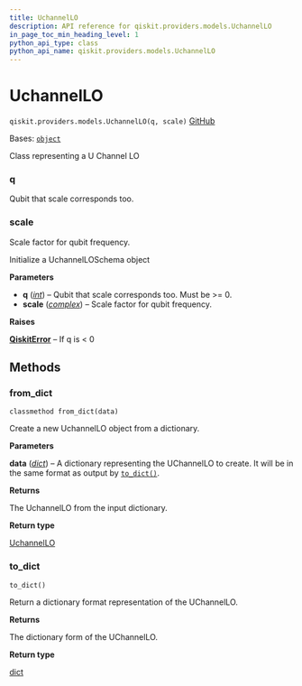 ```yaml
---
title: UchannelLO
description: API reference for qiskit.providers.models.UchannelLO
in_page_toc_min_heading_level: 1
python_api_type: class
python_api_name: qiskit.providers.models.UchannelLO
---
```


# UchannelLO

<span id="qiskit.providers.models.UchannelLO" />

`qiskit.providers.models.UchannelLO(q, scale)` [GitHub](https://github.com/qiskit/qiskit/tree/stable/0.46/qiskit/providers/models/backendconfiguration.py "view source code")

Bases: [`object`](https://docs.python.org/3/library/functions.html#object "(in Python v3.12)")

Class representing a U Channel LO

<span id="qiskit.providers.models.UchannelLO.q" />

### q

Qubit that scale corresponds too.

<span id="qiskit.providers.models.UchannelLO.scale" />

### scale

Scale factor for qubit frequency.

Initialize a UchannelLOSchema object

**Parameters**

*   **q** ([*int*](https://docs.python.org/3/library/functions.html#int "(in Python v3.12)")) – Qubit that scale corresponds too. Must be >= 0.
*   **scale** ([*complex*](https://docs.python.org/3/library/functions.html#complex "(in Python v3.12)")) – Scale factor for qubit frequency.

**Raises**

[**QiskitError**](exceptions#qiskit.exceptions.QiskitError "qiskit.exceptions.QiskitError") – If q is \< 0

## Methods

### from\_dict

<span id="qiskit.providers.models.UchannelLO.from_dict" />

`classmethod from_dict(data)`

Create a new UchannelLO object from a dictionary.

**Parameters**

**data** ([*dict*](https://docs.python.org/3/library/stdtypes.html#dict "(in Python v3.12)")) – A dictionary representing the UChannelLO to create. It will be in the same format as output by [`to_dict()`](#qiskit.providers.models.UchannelLO.to_dict "qiskit.providers.models.UchannelLO.to_dict").

**Returns**

The UchannelLO from the input dictionary.

**Return type**

[UchannelLO](#qiskit.providers.models.UchannelLO "qiskit.providers.models.UchannelLO")

### to\_dict

<span id="qiskit.providers.models.UchannelLO.to_dict" />

`to_dict()`

Return a dictionary format representation of the UChannelLO.

**Returns**

The dictionary form of the UChannelLO.

**Return type**

[dict](https://docs.python.org/3/library/stdtypes.html#dict "(in Python v3.12)")

